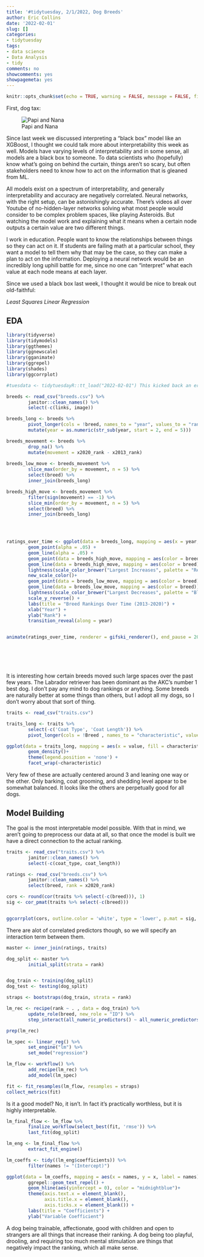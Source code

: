 ```yaml
---
title: '#tidytuesday, 2/1/2022, Dog Breeds'
author: Eric Collins
date: '2022-02-01'
slug: []
categories: 
- tidytuesday
tags:
- data science
- Data Analysis
- tidy
comments: no
showcomments: yes
showpagemeta: yes
---
```


```r
knitr::opts_chunk$set(echo = TRUE, warning = FALSE, message = FALSE, fig.align = 'center')
```


First, dog tax:



![Papi and Nana](./puppers_resize.jpg)



Since last week we discussed interpreting a "black box" model like an XGBoost, I thought we could talk more about interpretability this week as well. Models have varying levels of interpretability and in some sense, all models are a black box to someone. To data scientists who (hopefully) know what's going on behind the curtain, things aren't so scary, but often stakeholders need to know how to act on the information that is gleaned from ML. 

All models exist on a spectrum of interpretability, and generally interpretability and accuracy are negatively correlated. Neural networks, with the right setup, can be astonishingly accurate. There's videos all over Youtube of no-hidden-layer networks solving what most people would consider to be complex problem spaces, like playing Asteroids. But watching the model work and explaining what it means when a certain node outputs a certain value are two different things.

I work in education. People want to know the relationships between things so they can act on it. If students are failing math at a particular school, they want a model to tell them why that may be the case, so they can make a plan to act on the information. Deploying a neural network would be an incredibly long uphill battle for me, since no one can "interpret" what each value at each node means at each layer. 

Since we used a black box last week, I thought it would be nice to break out old-faithful:

*Least Squares Linear Regression*



## EDA
```r
library(tidyverse)
library(tidymodels)
library(ggthemes)
library(ggnewscale)
library(gganimate)
library(ggrepel)
library(shades)
library(ggcorrplot)

#tuesdata <- tidytuesdayR::tt_load("2022-02-01") This kicked back an error for some reason. I downloaded the data manually. 
```



```r
breeds <- read_csv("breeds.csv") %>%
        janitor::clean_names() %>%
        select(-c(links, image))

breeds_long <- breeds %>%
        pivot_longer(cols = !breed, names_to = "year", values_to = "rank") %>%
        mutate(year = as.numeric(str_sub(year, start = 2, end = 5)))

breeds_movement <- breeds %>%
        drop_na() %>%
        mutate(movement = x2020_rank - x2013_rank)
        
breeds_low_move <- breeds_movement %>%
        slice_max(order_by = movement, n = 5) %>%
        select(breed) %>%
        inner_join(breeds_long)

breeds_high_move <- breeds_movement %>%
        filter(sign(movement) == -1) %>%
        slice_min(order_by = movement, n = 5) %>%
        select(breed) %>%
        inner_join(breeds_long)


        
```




```r


ratings_over_time <- ggplot(data = breeds_long, mapping = aes(x = year, y = rank, group = breed)) +
        geom_point(alpha = .05) +
        geom_line(alpha = .05) +
        geom_point(data = breeds_high_move, mapping = aes(color = breed)) +
        geom_line(data = breeds_high_move, mapping = aes(color = breed)) +
        lightness(scale_color_brewer("Largest Increases", palette = "Reds"), scalefac(.55)) +
        new_scale_color()+
        geom_point(data = breeds_low_move, mapping = aes(color = breed)) +
        geom_line(data = breeds_low_move, mapping = aes(color = breed)) +
        lightness(scale_color_brewer("Largest Decreases", palette = "Blues"), scalefac(.55))  +
        scale_y_reverse() +
        labs(title = "Breed Rankings Over Time (2013-2020)") +
        xlab("Year") +
        ylab("Rank") +
        transition_reveal(along = year)


animate(ratings_over_time, renderer = gifski_renderer(), end_pause = 20)
        






```

It is interesting how certain breeds moved such large spaces over the past few years. The Labrador retriever has been dominant as the AKC's number 1 best dog. I don't pay any mind to dog rankings or anything. Some breeds are naturally better at some things than others, but I adopt all my dogs, so I don't worry about that sort of thing. 

```r

traits <- read_csv("traits.csv")

traits_long <- traits %>%
        select(-c('Coat Type', 'Coat Length')) %>%
        pivot_longer(cols = !Breed , names_to = "characteristic", values_to = "value")

```



```r

ggplot(data = traits_long, mapping = aes(x = value, fill = characteristic)) +
        geom_density()+
        theme(legend.position = 'none') +
        facet_wrap(~characteristic)

```


Very few of these are actually centered around 3 and leaning one way or the other. Only barking, coat grooming, and shedding level appear to be somewhat balanced. It looks like the others are perpetually good for all dogs.



## Model Building

The goal is the most interpretable model possible. With that in mind, we aren't going to preprocess our data at all, so that once the model is built we have a direct connection to the actual ranking. 


```r
traits <- read_csv("traits.csv") %>%
        janitor::clean_names() %>%
        select(-c(coat_type, coat_length))

ratings <- read_csv("breeds.csv") %>%
        janitor::clean_names() %>%
        select(breed, rank = x2020_rank)
```


```r

cors <- round(cor(traits %>% select(-c(breed))), 1)
sig <- cor_pmat(traits %>% select(-c(breed)))


ggcorrplot(cors, outline.color = 'white', type = 'lower', p.mat = sig, color = c( "#313695", "white","#a50026"))

```

There are alot of correlated predictors though, so we will specify an interaction term between them. 



```r

master <- inner_join(ratings, traits)

dog_split <- master %>%
        initial_split(strata = rank)


dog_train <- training(dog_split)
dog_test <- testing(dog_split)

straps <- bootstraps(dog_train, strata = rank)

```



```r

lm_rec <- recipe(rank ~ . , data = dog_train) %>%
        update_role(breed, new_role = "ID") %>%
        step_interact(all_numeric_predictors() ~ all_numeric_predictors())

prep(lm_rec)

```





```r

lm_spec <- linear_reg() %>%
        set_engine("lm") %>%
        set_mode("regression")

```



```r
lm_flow <- workflow() %>%
        add_recipe(lm_rec) %>%
        add_model(lm_spec)
```




```r
fit <- fit_resamples(lm_flow, resamples = straps)
collect_metrics(fit)
```

Is it a good model? No, it isn't. In fact it's practically worthless, but it is highly interpretable. 


```r
lm_final_flow <- lm_flow %>%
        finalize_workflow(select_best(fit, 'rmse')) %>%
        last_fit(dog_split)

```



```r
lm_eng <- lm_final_flow %>%
        extract_fit_engine()

lm_coeffs <- tidy((lm_eng$coefficients)) %>%
        filter(names != "(Intercept)")
```


```r
ggplot(data = lm_coeffs, mapping = aes(x = names, y = x, label = names))+
        ggrepel::geom_text_repel() +
        geom_hline(aes(yintercept = 0), color = "midnightblue")+
        theme(axis.text.x = element_blank(),
              axis.title.x = element_blank(),
              axis.ticks.x = element_blank()) +
        labs(title = "Coefficients") +
        ylab("Variable Coefficient")
```

A dog being trainable, affectionate, good with children and open to strangers are all things that increase their ranking. A dog being too playful, drooling, and requiring too much mental stimulation are things that negatively impact the ranking, which all make sense.



